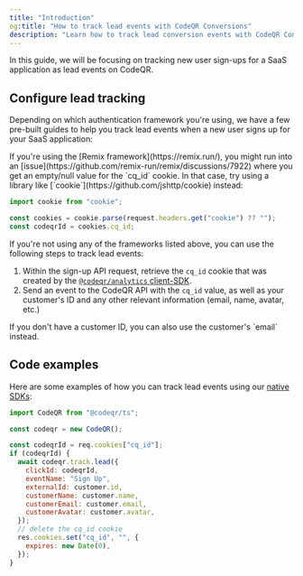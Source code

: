 ```yaml
---
title: "Introduction"
og:title: "How to track lead events with CodeQR Conversions"
description: "Learn how to track lead conversion events with CodeQR Conversions"
---
```



<LeadsIntro />

In this guide, we will be focusing on tracking new user sign-ups for a SaaS application as lead events on CodeQR.

<LeadsPrerequisites />

## Configure lead tracking

Depending on which authentication framework you're using, we have a few pre-built guides to help you track lead events when a new user signs up for your SaaS application:

<AuthProviders />

<Tip>
  If you're using the [Remix framework](https://remix.run/), you might run into an [issue](https://github.com/remix-run/remix/discussions/7922) where you get an empty/null value for the `cq_id` cookie. In that case, try using a library like [`cookie`](https://github.com/jshttp/cookie) instead:

```typescript
import cookie from "cookie";

const cookies = cookie.parse(request.headers.get("cookie") ?? "");
const codeqrId = cookies.cq_id;
```

</Tip>

If you're not using any of the frameworks listed above, you can use the following steps to track lead events:

1. Within the sign-up API request, retrieve the `cq_id` cookie that was created by the [`@codeqr/analytics` client-SDK](/sdks/client-side/introduction).
2. Send an event to the CodeQR API with the `cq_id` value, as well as your customer's ID and any other relevant information (email, name, avatar, etc.)

<Tip>
  If you don't have a customer ID, you can also use the customer's `email`
  instead.
</Tip>

## Code examples

Here are some examples of how you can track lead events using our [native SDKs](/sdks/overview):

<CodeGroup>

```javascript Node.js
import CodeQR from "@codeqr/ts";

const codeqr = new CodeQR();

const codeqrId = req.cookies["cq_id"];
if (codeqrId) {
  await codeqr.track.lead({
    clickId: codeqrId,
    eventName: "Sign Up",
    externalId: customer.id,
    customerName: customer.name,
    customerEmail: customer.email,
    customerAvatar: customer.avatar,
  });
  // delete the cq_id cookie
  res.cookies.set("cq_id", "", {
    expires: new Date(0),
  });
}
```

</CodeGroup>

<LeadsAttributes />
<LeadsOutro />
